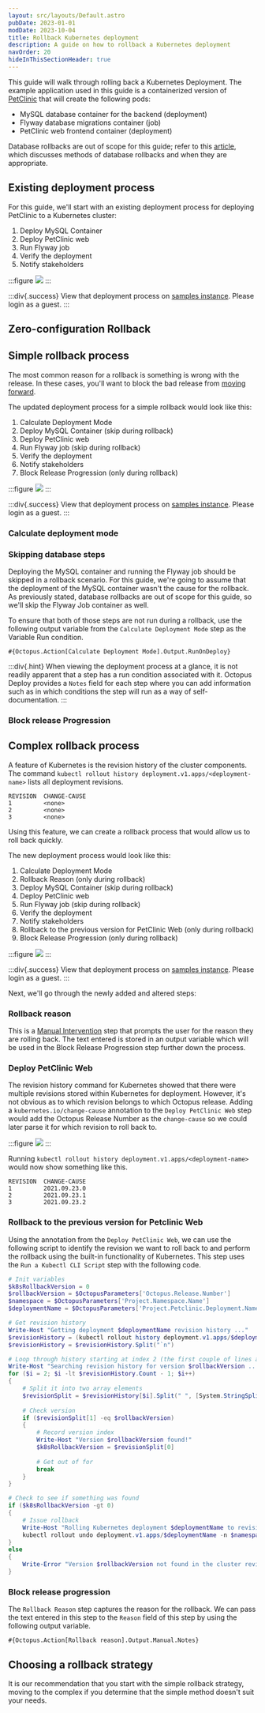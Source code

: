 ```yaml
---
layout: src/layouts/Default.astro
pubDate: 2023-01-01
modDate: 2023-10-04
title: Rollback Kubernetes deployment
description: A guide on how to rollback a Kubernetes deployment
navOrder: 20
hideInThisSectionHeader: true
---
```


This guide will walk through rolling back a Kubernetes Deployment.  The example application used in this guide is a containerized version of [PetClinic](https://bitbucket.org/octopussamples/petclinic/src/master/) that will create the following pods:

- MySQL database container for the backend (deployment)
- Flyway database migrations container (job)
- PetClinic web frontend container (deployment)

Database rollbacks are out of scope for this guide; refer to this [article](https://octopus.com/blog/database-rollbacks-pitfalls), which discusses methods of database rollbacks and when they are appropriate.

## Existing deployment process

For this guide, we'll start with an existing deployment process for deploying PetClinic to a Kubernetes cluster:

1. Deploy MySQL Container
1. Deploy PetClinic web
1. Run Flyway job
1. Verify the deployment
1. Notify stakeholders

:::figure
![](/docs/deployments/patterns/rollbacks/kubernetes/octopus-original-deployment-process.png)
:::

:::div{.success}
View that deployment process on [samples instance](https://samples.octopus.app/app#/Spaces-762/projects/01-kubernetes-original/deployments/process).  Please login as a guest.
:::

## Zero-configuration Rollback

<ZeroConfigRollback />

## Simple rollback process

The most common reason for a rollback is something is wrong with the release.  In these cases, you'll want to block the bad release from [moving forward](/docs/releases/prevent-release-progression).

The updated deployment process for a simple rollback would look like this:

1. Calculate Deployment Mode
1. Deploy MySQL Container (skip during rollback)
1. Deploy PetClinic web
1. Run Flyway job (skip during rollback)
1. Verify the deployment
1. Notify stakeholders
1. Block Release Progression (only during rollback)

:::figure
![](/docs/deployments/patterns/rollbacks/kubernetes/octopus-simple-rollback-process.png)
:::

:::div{.success}
View that deployment process on [samples instance](https://samples.octopus.app/app#/Spaces-762/projects/02-kubernetes-simple-rollback/deployments/process).  Please login as a guest.
:::

### Calculate deployment mode

<CalculateDeploymentMode />

### Skipping database steps

Deploying the MySQL container and running the Flyway job should be skipped in a rollback scenario.  For this guide, we're going to assume that the deployment of the MySQL container wasn't the cause for the rollback.  As previously stated, database rollbacks are out of scope for this guide, so we'll skip the Flyway Job container as well.

To ensure that both of those steps are not run during a rollback, use the following output variable from the `Calculate Deployment Mode` step as the Variable Run condition.

```
#{Octopus.Action[Calculate Deployment Mode].Output.RunOnDeploy}
```

:::div{.hint}
When viewing the deployment process at a glance, it is not readily apparent that a step has a run condition associated with it.  Octopus Deploy provides a `Notes` field for each step where you can add information such as in which conditions the step will run as a way of self-documentation.
:::

### Block release Progression

<PreventReleaseProgression />

## Complex rollback process

A feature of Kubernetes is the revision history of the cluster components.  The command `kubectl rollout history deployment.v1.apps/<deployment-name>` lists all deployment revisions.

```
REVISION  CHANGE-CAUSE
1         <none>
2         <none>
3         <none>
```

Using this feature, we can create a rollback process that would allow us to roll back quickly.

The new deployment process would look like this:

1. Calculate Deployment Mode
1. Rollback Reason (only during rollback)
1. Deploy MySQL Container (skip during rollback)
1. Deploy PetClinic web
1. Run Flyway job (skip during rollback)
1. Verify the deployment
1. Notify stakeholders
1. Rollback to the previous version for PetClinic Web (only during rollback)
1. Block Release Progression (only during rollback)

:::figure
![](/docs/deployments/patterns/rollbacks/kubernetes/octopus-complex-rollback-process.png)
:::

:::div{.success}
View that deployment process on [samples instance](https://samples.octopus.app/app#/Spaces-762/projects/03-kubernetes-complex-rollback/deployments/process).  Please login as a guest.
:::

Next, we'll go through the newly added and altered steps:

### Rollback reason

This is a [Manual Intervention](/docs/projects/built-in-step-templates/manual-intervention-and-approvals) step that prompts the user for the reason they are rolling back.  The text entered is stored in an output variable which will be used in the Block Release Progression step further down the process.

### Deploy PetClinic Web

The revision history command for Kubernetes showed that there were multiple revisions stored within Kubernetes for deployment.  However, it's not obvious as to which revision belongs to which Octopus release.  Adding a `kubernetes.io/change-cause` annotation to the `Deploy PetClinic Web` step would add the Octopus Release Number as the `change-cause` so we could later parse it for which revision to roll back to.

:::figure
![](/docs/deployments/patterns/rollbacks/kubernetes/octopus-k8s-deployment-annotation.png)
:::

Running `kubectl rollout history deployment.v1.apps/<deployment-name>` would now show something like this.

```
REVISION  CHANGE-CAUSE
1         2021.09.23.0
2         2021.09.23.1
3         2021.09.23.2
```

### Rollback to the previous version for Petclinic Web

Using the annotation from the `Deploy PetClinic Web`, we can use the following script to identify the revision we want to roll back to and perform the rollback using the built-in functionality of Kubernetes.  This step uses the `Run a Kubectl CLI Script` step with the following code.

```powershell
# Init variables
$k8sRollbackVersion = 0
$rollbackVersion = $OctopusParameters['Octopus.Release.Number']
$namespace = $OctopusParameters['Project.Namespace.Name']
$deploymentName = $OctopusParameters['Project.Petclinic.Deployment.Name']

# Get revision history
Write-Host "Getting deployment $deploymentName revision history ..."
$revisionHistory = (kubectl rollout history deployment.v1.apps/$deploymentName -n $namespace)
$revisionHistory = $revisionHistory.Split("`n")

# Loop through history starting at index 2 (the first couple of lines aren't versions)
Write-Host "Searching revision history for version $rollbackVersion ..."
for ($i = 2; $i -lt $revisionHistory.Count - 1; $i++)
{
    # Split it into two array elements
    $revisionSplit = $revisionHistory[$i].Split(" ", [System.StringSplitOptions]::RemoveEmptyEntries)
    
    # Check version
    if ($revisionSplit[1] -eq $rollbackVersion)
    {
        # Record version index
        Write-Host "Version $rollbackVersion found!"
        $k8sRollbackVersion = $revisionSplit[0]
        
        # Get out of for
        break
    }
}

# Check to see if something was found
if ($k8sRollbackVersion -gt 0)
{
    # Issue rollback
    Write-Host "Rolling Kubernetes deployment $deploymentName to revision $k8sRollbackVersion ..."
    kubectl rollout undo deployment.v1.apps/$deploymentName -n $namespace --to-revision=$k8sRollbackVersion
}
else
{
    Write-Error "Version $rollbackVersion not found in the cluster revision history."
}
```
### Block release progression

The `Rollback Reason` step captures the reason for the rollback.  We can pass the text entered in this step to the `Reason` field of this step by using the following output variable.

```
#{Octopus.Action[Rollback reason].Output.Manual.Notes}
```

## Choosing a rollback strategy

It is our recommendation that you start with the simple rollback strategy, moving to the complex if you determine that the simple method doesn't suit your needs.